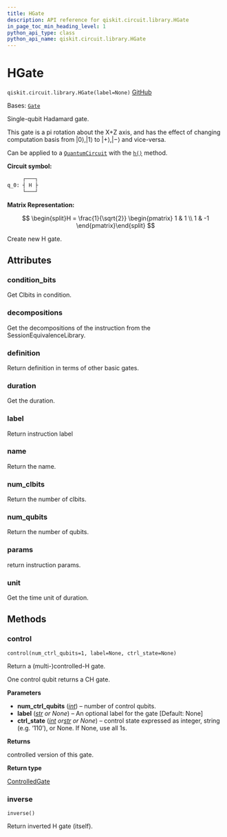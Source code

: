 ```yaml
---
title: HGate
description: API reference for qiskit.circuit.library.HGate
in_page_toc_min_heading_level: 1
python_api_type: class
python_api_name: qiskit.circuit.library.HGate
---
```


# HGate

<span id="qiskit.circuit.library.HGate" />

`qiskit.circuit.library.HGate(label=None)` [GitHub](https://github.com/qiskit/qiskit/tree/stable/0.25/qiskit/circuit/library/standard_gates/h.py "view source code")

Bases: [`Gate`](qiskit.circuit.Gate "qiskit.circuit.gate.Gate")

Single-qubit Hadamard gate.

This gate is a pi rotation about the X+Z axis, and has the effect of changing computation basis from $|0\rangle,|1\rangle$ to $|+\rangle,|-\rangle$ and vice-versa.

Can be applied to a [`QuantumCircuit`](qiskit.circuit.QuantumCircuit "qiskit.circuit.QuantumCircuit") with the [`h()`](qiskit.circuit.QuantumCircuit#h "qiskit.circuit.QuantumCircuit.h") method.

**Circuit symbol:**

```python
     ┌───┐
q_0: ┤ H ├
     └───┘
```

**Matrix Representation:**

$$
\begin{split}H = \frac{1}{\sqrt{2}}
    \begin{pmatrix}
        1 & 1 \\
        1 & -1
    \end{pmatrix}\end{split}
$$

Create new H gate.

## Attributes

<span id="qiskit.circuit.library.HGate.condition_bits" />

### condition\_bits

Get Clbits in condition.

<span id="qiskit.circuit.library.HGate.decompositions" />

### decompositions

Get the decompositions of the instruction from the SessionEquivalenceLibrary.

<span id="qiskit.circuit.library.HGate.definition" />

### definition

Return definition in terms of other basic gates.

<span id="qiskit.circuit.library.HGate.duration" />

### duration

Get the duration.

<span id="qiskit.circuit.library.HGate.label" />

### label

Return instruction label

<span id="qiskit.circuit.library.HGate.name" />

### name

Return the name.

<span id="qiskit.circuit.library.HGate.num_clbits" />

### num\_clbits

Return the number of clbits.

<span id="qiskit.circuit.library.HGate.num_qubits" />

### num\_qubits

Return the number of qubits.

<span id="qiskit.circuit.library.HGate.params" />

### params

return instruction params.

<span id="qiskit.circuit.library.HGate.unit" />

### unit

Get the time unit of duration.

## Methods

### control

<span id="qiskit.circuit.library.HGate.control" />

`control(num_ctrl_qubits=1, label=None, ctrl_state=None)`

Return a (multi-)controlled-H gate.

One control qubit returns a CH gate.

**Parameters**

*   **num\_ctrl\_qubits** ([*int*](https://docs.python.org/3/library/functions.html#int "(in Python v3.12)")) – number of control qubits.
*   **label** ([*str*](https://docs.python.org/3/library/stdtypes.html#str "(in Python v3.12)") *or None*) – An optional label for the gate \[Default: None]
*   **ctrl\_state** ([*int*](https://docs.python.org/3/library/functions.html#int "(in Python v3.12)")  *or*[*str*](https://docs.python.org/3/library/stdtypes.html#str "(in Python v3.12)") *or None*) – control state expressed as integer, string (e.g. ‘110’), or None. If None, use all 1s.

**Returns**

controlled version of this gate.

**Return type**

[ControlledGate](qiskit.circuit.ControlledGate "qiskit.circuit.ControlledGate")

### inverse

<span id="qiskit.circuit.library.HGate.inverse" />

`inverse()`

Return inverted H gate (itself).

